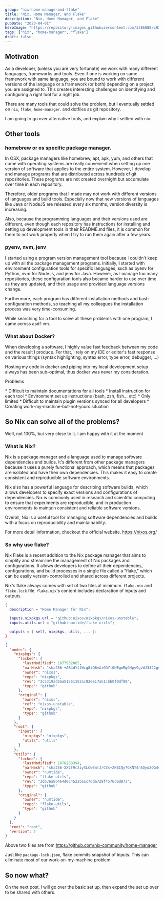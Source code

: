 ```yaml
---
group: "nix-home-manage-and-flake"
title: "Nix, Home Manager, and Flake"
description: "Nix, Home Manager, and Flake"
pubDate: "2023-04-01"
heroImage: "https://repository-images.githubusercontent.com/3386088/c9347c80-7b49-11e9-972e-03413da7be7a"
tags: ["nix", "home-manager", "flake"]
draft: false
---
```


## Motivation

As a developer, (unless you are very fortunate) we work with many different languages, frameworks and tools.
Even if one is working on same framework with same language, you are bound to work with different versions of 
the language or a framework (or both) depending on a project you are assigned to. This creates interesting 
challenges on identifying and configuring a right tool for a right job.

There are many tools that could solve the problem, but I eventually settled on `nix`, `flake`, `home-manager`.
and dotfiles as git repository.

I am going to go over alternative tools, and explain why I settled with nix.

## Other tools

### homebrew or os specific package manager.

In OSX, package managers like homebrew, apt, apk, yum, and others that 
come with operating systems are really convenient when setting up one 
version of software that applies to the entire system. However, I
develop and manage programs that are distributed across hundreds of git repositories. 
These programs are not created overnight but accumulate over time in each repository.

Therefore, older programs that I made may not work with different
versions of languages and build tools. Especially now that new versions
of languages like Java or NodeJS are released every six months,
version diversity is increasing.

Also, because the programming languages and their versions used are different,
even though each repository has instructions for installing and setting up
development tools in their README.md files, it is common for them to 
not work properly when I try to run them again after a few years.


### pyenv, nvm, jenv

I started using a program version management tool because I couldn't keep up with all the package management programs. Initially, I started with environment configuration tools for specific languages, such as pyenv for Python, nvm for Node.js, and jenv for Java. However, as I manage too many repositories, these configuration tools also became harder to use over time as they are updated, and their usage and provided language versions change.

Furthermore, each program has different installation methods and bash configuration methods, so teaching all my colleagues the installation process was very time-consuming.

While searching for a tool to solve all these problems with one program, I came across asdf-vm.

### What about Docker? 

When developing a software, I highly value fast feedback between my code and the result I produce.
For that, I rely on my IDE or editor's fast response on various things (syntax highlighting, syntax error, type error, debugger, ...)

Hosting my code in docker and piping into my local development setup always has been sub-optimal, thus
docker was never my consideration.

<div class="nes-container with-title">
<p class="title">Problems</p>
* Difficult to maintain documentations for all tools
  * Install instruction for each tool
  * Environment set up instructions (bash, zsh, fish... etc)
  * Only limited
* Difficult to maintain plugin versions synced for all developers
  * Creating work-my-machine-but-not-yours situation
</div>

## So Nix can solve all of the problems?

Well, not 100%, but very close to it. I am happy with it at the moment

### What is Nix?

Nix is a package manager and a language used to manage software dependencies and builds.
It's different from other package managers because it uses a purely functional approach,
which means that packages are isolated and have their own dependencies. This makes it 
easy to create consistent and reproducible software environments. 

Nix also has a powerful language for describing software builds, which allows developers 
to specify exact versions and configurations of dependencies. Nix is commonly used in 
research and scientific computing to ensure that experiments are reproducible, and 
in production environments to maintain consistent and reliable software versions. 

Overall, Nix is a useful tool for managing software dependencies and builds with 
a focus on reproducibility and maintainability.

For more detail information, checkout the official website. https://nixos.org/

### So why use flake?

Nix Flake is a recent addition to the Nix package manager that aims to simplify and 
streamline the management of Nix packages and configurations. It allows developers 
to define all their dependencies, configurations, and build processes in a single file 
called a "flake," which can be easily version-controlled and shared across different 
projects.

Nix's flake always comes with set of two files at minimum. `flake.nix` and `flake.lock` file.
`flake.nix`'s content includes declaration of inputs and outputs. 

```nix
{
  description = "Home Manager for Nix";

  inputs.nixpkgs.url = "github:nixos/nixpkgs/nixos-unstable";
  inputs.utils.url = "github:numtide/flake-utils";

  outputs = { self, nixpkgs, utils, ... }:
}
```

```json
{
  "nodes": {
    "nixpkgs": {
      "locked": {
        "lastModified": 1677932085,
        "narHash": "sha256-+AB4dYllWig8iO6vAiGGYl0NEgmMgGHpy9gzWJ3322g=",
        "owner": "nixos",
        "repo": "nixpkgs",
        "rev": "3c5319ad3aa51551182ac82ea17ab1c6b0f0df89",
        "type": "github"
      },
      "original": {
        "owner": "nixos",
        "ref": "nixos-unstable",
        "repo": "nixpkgs",
        "type": "github"
      }
    },
    "root": {
      "inputs": {
        "nixpkgs": "nixpkgs",
        "utils": "utils"
      }
    },
    "utils": {
      "locked": {
        "lastModified": 1676283394,
        "narHash": "sha256-XX2f9c3iySLCw54rJ/CZs+ZK6IQy7GXNY4nSOyu2QG4=",
        "owner": "numtide",
        "repo": "flake-utils",
        "rev": "3db36a8b464d0c4532ba1c7dda728f4576d6d073",
        "type": "github"
      },
      "original": {
        "owner": "numtide",
        "repo": "flake-utils",
        "type": "github"
      }
    }
  },
  "root": "root",
  "version": 7
}
```

Above two files are from https://github.com/nix-community/home-manager

Just like `package-lock.json`, flake commits snapshot of inputs. This can eliminate most of our 
work-on-my-machine problem.

## So now what?

On the next post, I will go over the basic set up, then expand the set up over to be shared with others.